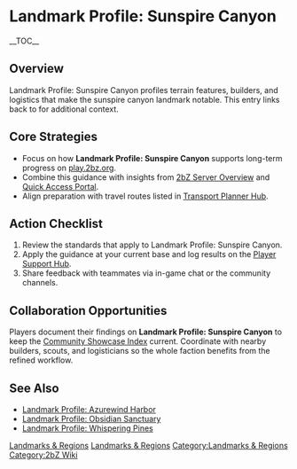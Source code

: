 {{Short description|Landmark Profile: Sunspire Canyon profiles terrain features, builders, and logistics that make the sunspire canyon landmark notable}}
= Landmark Profile: Sunspire Canyon =
{{2bZ Navbox}}
__TOC__

== Overview ==
Landmark Profile: Sunspire Canyon profiles terrain features, builders, and logistics that
make the sunspire canyon landmark notable. This entry links back to [[Category:Landmarks &
Regions|Landmarks & Regions]] for additional context.

== Core Strategies ==
* Focus on how '''Landmark Profile: Sunspire Canyon''' supports long-term progress on [[play.2bz.org]].
* Combine this guidance with insights from [[2bZ Server Overview]] and [[Quick Access Portal]].
* Align preparation with travel routes listed in [[Transport Planner Hub]].

== Action Checklist ==
# Review the [[Category:Landmarks & Regions|Landmarks & Regions]] standards that apply to Landmark Profile: Sunspire Canyon.
# Apply the guidance at your current base and log results on the [[Player Support Hub]].
# Share feedback with teammates via in-game chat or the community channels.

== Collaboration Opportunities ==
Players document their findings on '''Landmark Profile: Sunspire Canyon''' to keep the
[[Community Showcase Index]] current. Coordinate with nearby builders, scouts, and
logisticians so the whole faction benefits from the refined workflow.

== See Also ==
* [[Landmark Profile: Azurewind Harbor]]
* [[Landmark Profile: Obsidian Sanctuary]]
* [[Landmark Profile: Whispering Pines]]

[[Category:Landmarks & Regions]]
[[Category:2bZ Wiki]]
